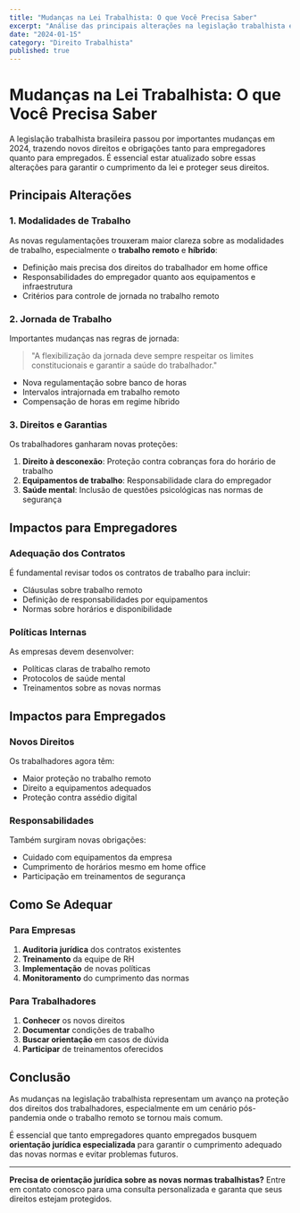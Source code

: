 ```yaml
---
title: "Mudanças na Lei Trabalhista: O que Você Precisa Saber"
excerpt: "Análise das principais alterações na legislação trabalhista e seus impactos para empregadores e empregados."
date: "2024-01-15"
category: "Direito Trabalhista"
published: true
---
```


# Mudanças na Lei Trabalhista: O que Você Precisa Saber

A legislação trabalhista brasileira passou por importantes mudanças em 2024, trazendo novos direitos e obrigações tanto para empregadores quanto para empregados. É essencial estar atualizado sobre essas alterações para garantir o cumprimento da lei e proteger seus direitos.

## Principais Alterações

### 1. Modalidades de Trabalho

As novas regulamentações trouxeram maior clareza sobre as modalidades de trabalho, especialmente o **trabalho remoto** e **híbrido**:

- Definição mais precisa dos direitos do trabalhador em home office
- Responsabilidades do empregador quanto aos equipamentos e infraestrutura
- Critérios para controle de jornada no trabalho remoto

### 2. Jornada de Trabalho

Importantes mudanças nas regras de jornada:

> "A flexibilização da jornada deve sempre respeitar os limites constitucionais e garantir a saúde do trabalhador."

- Nova regulamentação sobre banco de horas
- Intervalos intrajornada em trabalho remoto
- Compensação de horas em regime híbrido

### 3. Direitos e Garantias

Os trabalhadores ganharam novas proteções:

1. **Direito à desconexão**: Proteção contra cobranças fora do horário de trabalho
2. **Equipamentos de trabalho**: Responsabilidade clara do empregador
3. **Saúde mental**: Inclusão de questões psicológicas nas normas de segurança

## Impactos para Empregadores

### Adequação dos Contratos

É fundamental revisar todos os contratos de trabalho para incluir:

- Cláusulas sobre trabalho remoto
- Definição de responsabilidades por equipamentos
- Normas sobre horários e disponibilidade

### Políticas Internas

As empresas devem desenvolver:

- Políticas claras de trabalho remoto
- Protocolos de saúde mental
- Treinamentos sobre as novas normas

## Impactos para Empregados

### Novos Direitos

Os trabalhadores agora têm:

- Maior proteção no trabalho remoto
- Direito a equipamentos adequados
- Proteção contra assédio digital

### Responsabilidades

Também surgiram novas obrigações:

- Cuidado com equipamentos da empresa
- Cumprimento de horários mesmo em home office
- Participação em treinamentos de segurança

## Como Se Adequar

### Para Empresas

1. **Auditoria jurídica** dos contratos existentes
2. **Treinamento** da equipe de RH
3. **Implementação** de novas políticas
4. **Monitoramento** do cumprimento das normas

### Para Trabalhadores

1. **Conhecer** os novos direitos
2. **Documentar** condições de trabalho
3. **Buscar orientação** em casos de dúvida
4. **Participar** de treinamentos oferecidos

## Conclusão

As mudanças na legislação trabalhista representam um avanço na proteção dos direitos dos trabalhadores, especialmente em um cenário pós-pandemia onde o trabalho remoto se tornou mais comum.

É essencial que tanto empregadores quanto empregados busquem **orientação jurídica especializada** para garantir o cumprimento adequado das novas normas e evitar problemas futuros.

---

**Precisa de orientação jurídica sobre as novas normas trabalhistas?** Entre em contato conosco para uma consulta personalizada e garanta que seus direitos estejam protegidos.